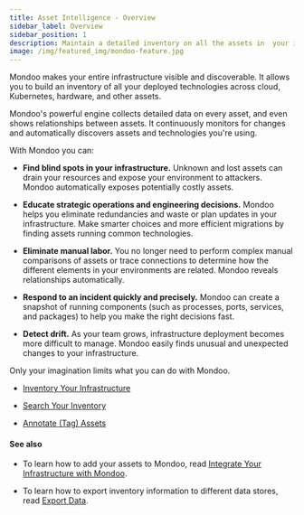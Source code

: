 ```yaml
---
title: Asset Intelligence - Overview
sidebar_label: Overview
sidebar_position: 1
description: Maintain a detailed inventory on all the assets in  your infrastructure
image: /img/featured_img/mondoo-feature.jpg
---
```


Mondoo makes your entire infrastructure visible and discoverable. It allows you to build an inventory of all your deployed technologies across cloud, Kubernetes, hardware, and other assets.

Mondoo's powerful engine collects detailed data on every asset, and even shows relationships between assets. It continuously monitors for changes and automatically discovers assets and technologies you're using.

With Mondoo you can:

- **Find blind spots in your infrastructure.** Unknown and lost assets can drain your resources and expose your environment to attackers. Mondoo automatically exposes potentially costly assets.

- **Educate strategic operations and engineering decisions.** Mondoo helps you eliminate redundancies and waste or plan updates in your infrastructure. Make smarter choices and more efficient migrations by finding assets running common technologies.

- **Eliminate manual labor.** You no longer need to perform complex manual comparisons of assets or trace connections to determine how the different elements in your environments are related. Mondoo reveals relationships automatically.

- **Respond to an incident quickly and precisely.** Mondoo can create a snapshot of running components (such as processes, ports, services, and packages) to help you make the right decisions fast.

- **Detect drift.** As your team grows, infrastructure deployment becomes more difficult to manage. Mondoo easily finds unusual and unexpected changes to your infrastructure.

Only your imagination limits what you can do with Mondoo.

- [Inventory Your Infrastructure](/platform/intel/inventory/)

- [Search Your Inventory](/platform/intel/search/)

- [Annotate (Tag) Assets](/platform/intel/annotations/)

#### See also

- To learn how to add your assets to Mondoo, read [Integrate Your Infrastructure with Mondoo](/platform/infra/overview/).

- To learn how to export inventory information to different data stores, read [Export Data](/platform/maintain/export/overview/).
